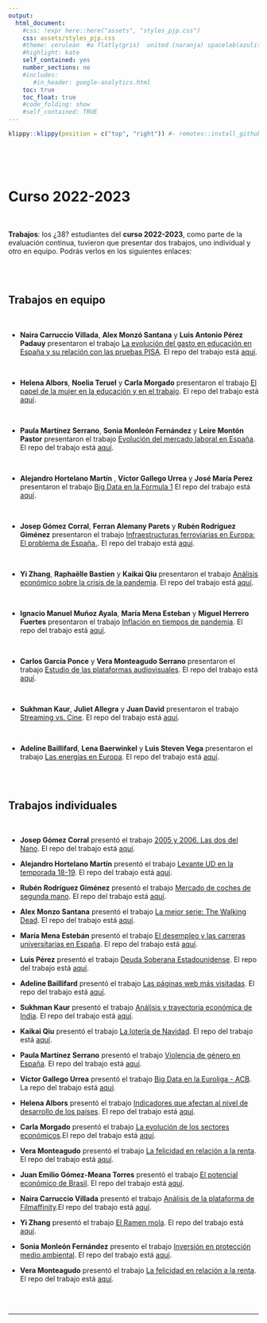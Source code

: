 ```yaml
---
output:
  html_document:
    #css: !expr here::here("assets", "styles_pjp.css") 
    css: assets/styles_pjp.css
    #theme: cerulean  #o flatly(gris)  united (naranja) spacelab(azulito) o yeti o faltly o sandstone
    #highlight: kate 
    self_contained: yes
    number_sections: no
    #includes:
       #in_header: google-analytics.html
    toc: true
    toc_float: true
    #code_folding: show
    #self_contained: TRUE
---
```


```r
klippy::klippy(position = c("top", "right")) #- remotes::install_github("rlesur/klippy")
```

<br>

<br>

# Curso 2022-2023

<br>

::: blue
**Trabajos**: los ¿38? estudiantes del **curso 2022-2023**, como parte de la evaluación continua, tuvieron que presentar dos trabajos, uno individual y otro en equipo. Podrás verlos en los siguientes enlaces:
:::

<br><br>

## Trabajos en equipo

<br>

-   **Naira Carruccio Villada**, **Alex Monzó Santana** y **Luis Antonio Pérez Padauy** presentaron el trabajo [La evolución del gasto en educación en España y su relación con las pruebas PISA](https://AlexMS77.github.io/trabajo_BigData_equipo/){target="_blank"}. El repo del trabajo está [aquí](https://github.com/AlexMS77/trabajo_BigData_equipo){target="_blank"}.

<br>

-   **Helena Albors**, **Noelia Teruel** y **Carla Morgado** presentaron el trabajo [El papel de la mujer en la educación y en el trabajo](https://carlam01.github.io/trabajo_BigData_equipo/){target="_blank"}. El repo del trabajo está [aquí](https://github.com/carlam01/trabajo_BigData_equipo){target="_blank"}.

<br>

-   **Paula Martínez Serrano**, **Sonia Monleón Fernández** y **Leire Montón Pastor** presentaron el trabajo [Evolución del mercado laboral en España](https://Soniamf.github.io/trabajo_bigData_equipo/){target="_blank"}. El repo del trabajo está [aquí](https://github.com/Soniamf/trabajo_bigData_equipo){target="_blank"}.

<br>

-   **Alejandro Hortelano Martín** , **Víctor Gallego Urrea** y **José María Perez** presentaron el trabajo [Big Data en la Formula 1](https://alexhortelano6.github.io/Big-Data-en-la-Formula-1/) El repo del trabajo está [aquí](https://github.com/alexhortelano6/Big-Data-en-la-Formula-1.git){target="_blank"}.

<br>

-   **Josep Gómez Corral**, **Ferran Alemany Parets** y **Rubén Rodríguez Giménez** presentaron el trabajo [Infraestructuras ferroviarias en Europa: El problema de España.](https://roodrigueezzz.github.io/trabajo_BigData_equipo/){target="_blank"}. El repo del trabajo está [aquí](https://github.com/roodrigueezzz/trabajo_BigData_equipo){target="_blank"}.

<br>

-   **Yi Zhang**, **Raphaëlle Bastien** y **Kaikai Qiu** presentaron el trabajo [Análisis económico sobre la crisis de la pandemia](https://yiz2001.github.io/trabajo_Bigdata_equipo/){target="_blank"}. El repo del trabajo está [aquí](https://github.com/yiz2001/trabajo_BigData_equipo){target="_blank"}.

<br>

-   **Ignacio Manuel Muñoz Ayala**, **María Mena Esteban** y **Miguel Herrero Fuertes** presentaron el trabajo [Inflación en tiempos de pandemia](https://ignacioman.github.io/trabajo_BigData_equipo/las_slides_estan.html){target="_blank"}. El repo del trabajo está [aquí](https://github.com/IgnacioMan/trabajo_BigData_equipo){target="_blank"}.

<br>

-   **Carlos Garcia Ponce** y **Vera Monteagudo Serrano** presentaron el trabajo [Estudio de las plataformas audiovisuales](https://Carlos596.github.io/trabajo_BigData_equipo/){target="_blank"}. El repo del trabajo está [aquí](https://github.com/Carlos596/trabajo_BigData_equipo){target="_blank"}.

<br>

-   **Sukhman Kaur**, **Juliet Allegra** y **Juan David** presentaron el trabajo [Streaming vs. Cine](https://kaursukhman.github.io/trabajo_BigData_equipo/){target="_blank"}. El repo del trabajo está [aquí](https://github.com/kaursukhman/trabajo_BigData_equipo){target="_blank"}.

<br>

-   **Adeline Baillifard**, **Lena Baerwinkel** y **Luis Steven Vega** presentaron el trabajo [Las energías en Europa](https://Baillifa10.github.io/trabajo_BigData_equipo/){target="_blank"}. El repo del trabajo está [aquí](https://github.com/Baillifa10/trabajo_BigData_equipo){target="_blank"}.

<br><br>

## Trabajos individuales

<br>

-   **Josep Gómez Corral** presentó el trabajo [2005 y 2006. Las dos del Nano](https://gomezz01.github.io/trabajo_BigData/){target="_blank"}. El repo del trabajo está [aquí](https://github.com/gomezz01/trabajo_BigData){target="_blank"}.

-   **Alejandro Hortelano Martín** presentó el trabajo [Levante UD en la temporada 18-19](https://alexhortelano6.github.io/Levante-UD-en-la-temporada-18-19/){target="_blank"}. El repo del trabajo está [aquí](https://github.com/alexhortelano6/Levante-UD-en-la-temporada-18-19){target="_blank"}.

-   **Rubén Rodríguez Giménez** presentó el trabajo [Mercado de coches de segunda mano](https://roodrigueezzz.github.io/trabajo_BigData/){target="_blank"}. El repo del trabajo está [aquí](https://github.com/roodrigueezzz/trabajo_BigData){target="_blank"}.

-   **Alex Monzo Santana** presentó el trabajo [La mejor serie: The Walking Dead](https://AlexMS77.github.io/trabajo_BigData/){target="_blank"}. El repo del trabajo está [aquí](https://github.com/AlexMS77/trabajo_BigData/){target="_blank"}.

-   **María Mena Estebán** presentó el trabajo [El desempleo y las carreras universitarias en España](https://mmena21.github.io/desempleo_y_carreras_universitarias/){target="_blank"}. El repo del trabajo está [aquí](https://github.com/mmena21/desempleo_y_carreras_universitarias/){target="_blank"}.

-   **Luis Pérez** presentó el trabajo [Deuda Soberana Estadounidense](https://padauy.github.io/Trabajo_BigData/){target="_blank"}. El repo del trabajo está [aquí](https://github.com/padauy/Trabajo_BigData){target="_blank"}.

-   **Adeline Baillifard** presentó el trabajo [Las páginas web más visitadas](https://Baillifa10.github.io/trabajo_BigData/){target="_blank"}. El repo del trabajo está [aquí](https://github.com/Baillifa10/trabajo_BigData){target="_blank"}.

-   **Sukhman Kaur** presentó el trabajo [Análisis y trayectoria económica de India](https://kaursukhman.github.io/trabajo_BigData/){target="_blank"}. El repo del trabajo está [aquí](https://github.com/kaursukhman/trabajo_BigData){target="_blank"}.

-   **Kaikai Qiu** presentó el trabajo [La lotería de Navidad](https://alonsoqiu.github.io/my_trabajo_BigData/){target="_blank"}. El repo del trabajo está [aquí](https://github.com/Alonsoqiu/my_trabajo_BigData){target="_blank"}.

-   **Paula Martínez Serrano** presentó el trabajo [Violencia de género en España](https://paumars3.github.io/trabajo_individual/){target="_blank"}. El repo del trabajo está [aquí](https://github.com/Paumars3/trabajo_individual){target="_blank"}.

-   **Víctor Gallego Urrea** presentó el trabajo [Big Data en la Euroliga - ACB](https://vicgau01.github.io/Trabajo_individual_V-ctor_Gallego_NBAyEuroliga_en_BigData/){target="_blank"}. La repo del trabajo está [aquí](https://github.com/vicgau01/Trabajo_individual_V-ctor_Gallego_NBAyEuroliga_en_BigData){target="_blank"}.

-   **Helena Albors** presentó el trabajo [Indicadores que afectan al nivel de desarrollo de los países](https://helenaalbors.github.io/my_trabajo_BigData/){target="_blank"}. El repo del trabajo está [aquí](https://github.com/helenaalbors/my_trabajo_BigData){target="_blank"}.

-   **Carla Morgado** presentó el trabajo [La evolución de los sectores económicos](https://carlam01.github.io/trabajo_BigData/){target="_blank"}.El repo del trabajo está [aquí](https://github.com/carlam01/trabajo_BigData){target="_blank"}.

-   **Vera Monteagudo** presentó el trabajo [La felicidad en relación a la renta](https://vemonse.github.io/trabajo_BigDataa/){target="_blank"}. El repo del trabajo está [aquí](https://github.com/vemonse/trabajo_BigDataa){target="_blank"}.

-   **Juan Emilio Gómez-Meana Torres** presentó el trabajo [El potencial económico de Brasil](https://egomez22.github.io/Trabajo_individual_bigdata/){target="_blank"}. El repo del trabajo está [aquí](https://github.com/egomez22/Trabajo_individual_bigdata){target="_blank"}.

-   **Naira Carruccio Villada** presentó el trabajo [Análisis de la plataforma de Filmaffinity](https://carru8.github.io/trabajo_BigData/){target="_blank"}.El repo del trabajo está [aquí](https://github.com/carru8/trabajo_BigData){target="_blank"}.

-   **Yi Zhang** presentó el trabajo [El Ramen mola](https://yiz2001.github.io/trabajo_BigData/){target="_blank"}. El repo del trabajo está [aquí](https://github.com/yiz2001/trabajo_BigData){target="_blank"}.

- **Sonia Monleón Fernández** presento el trabajo [Inversión en protección medio ambiental](
https://soniamf.github.io/trabajo_individual_BigData/){target="_blank"}. El repo del trabajo está [aquí](https://github.com/soniamf/trabajo_individual_BigData){target="_blank"}.

- **Vera Monteagudo** presentó el trabajo [La felicidad en relación a la renta](
https://vemonse.github.io/BigData_trabajo/){target="_blank"}. El repo del trabajo está [aquí](https://github.com/vemonse/BigData_trabajo){target="_blank"}.


<br><br>

------------------------------------------------------------------------

::: {.tocify-extend-page data-unique="tocify-extend-page" style="height: 0;"}
:::

